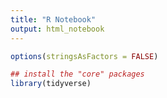 ```yaml
---
title: "R Notebook"
output: html_notebook
---
```


```r
options(stringsAsFactors = FALSE)

## install the "core" packages
library(tidyverse)

```

